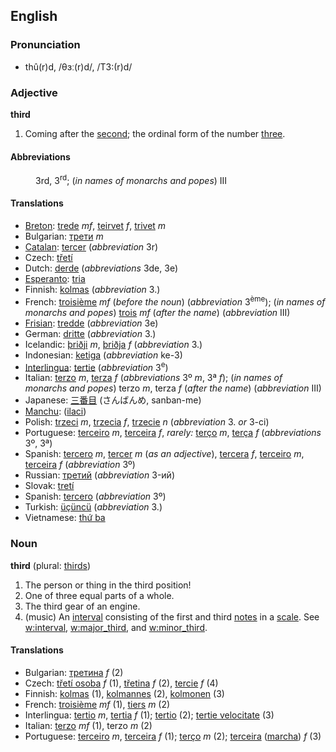 ==English==
===Pronunciation===
*thû(r)d, /θɜː(r)d/, /T3:(r)d/

===Adjective===
'''third'''

#Coming after the [[second]]; the ordinal form of the number [[three]].

====Abbreviations====
:3rd, 3<sup>rd</sup>; (''in names of monarchs and popes'') III

====Translations====
*[[Breton]]: [[trede]] ''mf'', [[teirvet]] ''f'', [[trivet]] ''m''
*Bulgarian: [[трети]] ''m''
*[[Catalan]]: [[tercer]] (''abbreviation'' 3r)
*Czech: [[třetí]]
*Dutch: [[derde]] (''abbreviations'' 3de, 3e)
*[[Esperanto]]: [[tria]]
*Finnish: [[kolmas]] (''abbreviation'' 3.)
*French: [[troisième]] ''mf'' (''before the noun'') (''abbreviation'' 3<sup>ème</sup>); (''in names of monarchs and popes'') [[trois]] ''mf'' (''after the name'') (''abbreviation'' III) 
*[[Frisian]]: [[tredde]] (''abbreviation'' 3e)
*German: [[dritte]] (''abbreviation'' 3.)
*Icelandic: [[þriðji]] ''m'', [[þriðja]] ''f'' (''abbreviation'' 3.)
*Indonesian: [[ketiga]] (''abbreviation'' ke-3)
*[[Interlingua]]: [[tertie]] (''abbreviation'' 3<sup>e</sup>)
*Italian: [[terzo]] ''m'', [[terza]] ''f'' (''abbreviations'' 3º ''m'', 3ª ''f''); (''in names of monarchs and popes'') terzo ''m'', terza ''f'' (''after the name'') (''abbreviation'' III)
*Japanese: [[三番目]] (さんばんめ, sanban-me)
*[[Manchu]]: ([[ilaci]])
*Polish: [[trzeci]] ''m'', [[trzecia]] ''f'', [[trzecie]] ''n'' (''abbreviation'' 3. ''or'' 3-ci)
*Portuguese: [[terceiro]] ''m'', [[terceira]] ''f'', ''rarely:'' [[terço]] ''m'', [[terça]] ''f'' (''abbreviations'' 3º, 3ª)
*Spanish: [[tercero]] ''m'', [[tercer]] ''m'' (''as an adjective''), [[tercera]] ''f'', [[terceiro]] ''m'', [[terceira]] ''f'' (''abbreviation'' 3º)
*Russian: [[третий]] (''abbreviation'' 3-ий)
*Slovak: [[tretí]]
*Spanish: [[tercero]] (''abbreviation'' 3º)
*Turkish: [[üçüncü]] (''abbreviation'' 3.)
*Vietnamese: [[thứ ba]]

===Noun===
'''third''' (plural: [[thirds]])

#The person or thing in the third position!
#One of three equal parts of a whole.
#The third gear of an engine.
#(music) An [[interval]] consisting of the first and third [[notes]] in a [[scale]].  See [[w:interval]], [[w:major_third]], and [[w:minor_third]].

====Translations====
*Bulgarian: [[третина]] ''f'' (2)
*Czech: [[třetí osoba]] ''f'' (1), [[třetina]] ''f'' (2), [[tercie]] ''f'' (4)
*Finnish: [[kolmas]] (1), [[kolmannes]] (2), [[kolmonen]] (3)
*French: [[troisième]] ''mf'' (1), [[tiers]] ''m'' (2)
*Interlingua: [[tertio]] ''m'', [[tertia]] ''f'' (1); [[tertio]] (2); [[tertie velocitate]] (3)
*Italian: [[terzo]] ''mf'' (1), terzo ''m'' (2)
*Portuguese: [[terceiro]] ''m'', [[terceira]] ''f'' (1); [[terço]] ''m'' (2); [[terceira]] ([[marcha]]) ''f'' (3)